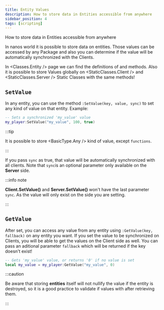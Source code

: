 ```yaml
---
title: Entity Values
description: How to store data in Entities accessible from anywhere
sidebar_position: 4
tags: [scripting]
---
```



How to store data in Entities accessible from anywhere


In nanos world it is possible to store data on entities. Those values can be accessed by any Package and also you can determine if the value will be automatically synchronized with the Clients.

In <Classes.Entity /> page we can find the definitions of <MethodReference type="Class" class_name="Entity" method="SetValue" is_base /> and <MethodReference type="Class" class_name="Entity" method="GetValue" is_base /> methods. Also it is possible to store Values globally on <StaticClasses.Client /> and <StaticClasses.Server /> Static Classes with the same methods!


## `SetValue`

In any entity, you can use the method `:SetValue(key, value, sync)` to set any kind of value on that entity. Example:

```lua title="Server/Index.lua" showLineNumbers
-- Sets a synchronized 'my_value' value
my_player:SetValue("my_value", 100, true)
```

:::tip

It is possible to store <BasicType.Any /> kind of value, except `functions`.

:::

If you pass `sync` as true, that value will be automatically synchronized with all clients. Note that `sync`is an optional parameter only available on the **Server** side.

:::info note

**Client.SetValue()** and **Server.SetValue()** won't have the last parameter `sync`. As the value will only exist on the side you are setting.

:::


## `GetValue`

After set, you can access any value from any entity using `:GetValue(key, fallback)` on any entity you want. If you set the value to be synchronized on Clients, you will be able to get the values on the Client side as well. You can pass an aditional parameter `fallback` which will be returned if the key doesn't exist!

```lua showLineNumbers
-- Gets 'my_value' value, or returns '0' if no value is set
local my_value = my_player:GetValue("my_value", 0)
```

:::caution

Be aware that storing **entities** itself will not nullify the value if the entity is destroyed, so it is a good practice to validate if values with <MethodReference type="Class" class_name="Entity" method="IsValid" is_base /> after retrieving them.

:::

